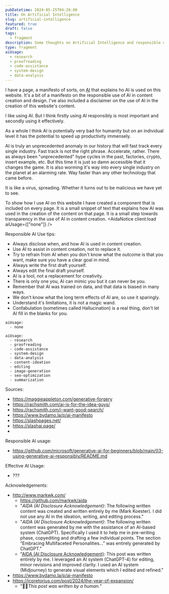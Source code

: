```yaml
---
pubDatetime: 2024-05-25T04:26:00
title: On Artificial Intelligence
slug: artificial-intelligence
featured: true
draft: false
tags:
  - fragment
description: Some thoughts on Artificial Intelligence and responsible use thereof.
type: fragment
aiUsage:
  - research
  - proofreading
  - code-assistance
  - system-design
  - data-analysis
---
```



I have a page, a manifesto of sorts, on [AI](/ai) that explains ho AI is used on this website. It's a bit of a manifesto on the responsible use of AI in content creation and design. I've also included a disclaimer on the use of AI in the creation of this website's content.

I like using AI. But I think firstly using AI responsibly is most important and secondly using it effectively.

As a whole I think AI is potentially very bad for humanity but on an individual level it has the potential to speed up productivity immensely. 

AI is truly an unprecedented anomaly in our history that will fast track every single industry. Fast track is not the right phrase. Accelerate, rather. There as always been "unprecedented" hype cycles in the past, factories, crypto, insert example, etc. But this time it is just so damn accessible that it changes the game. It is also worming it's way into every single industry on the planet at an alarming rate. Way faster than any other technology that came before.

It is like a virus, spreading. Whether it turns out to be malicious we have yet to see.

To show how I use AI on this website I have created a component that is included on every page. It is a small snippet of text that explains how AI was used in the creation of the content on that page. It is a small step towards transparency in the use of AI in content creation.
<AidaNotice client:load aiUsage={["none"]} />

Responsible AI Use tips:
- Always disclose when, and how AI is used in content creation.
- Use AI to assist in content creation, not to replace it.
- Try to refrain from AI when you don't know what the outcome is that you want, make sure you have a clear goal in mind.
- Always write the first draft yourself.
- Always edit the final draft yourself.
- AI is a tool, not a replacement for creativity.
- There is only one you, AI can mimic you but it can never be you.
- Remember that AI was trained on data, and that data is biased in many ways.
- We don't know what the long term effects of AI are, so use it sparingly.
- Understand it's limitations, it is not a magic wand.
- Confabulation (sometimes called Hallucination) is a real thing, don't let AI fill in the blanks for you.

```frontmatter
aiUsage:
  - none
```

```frontmatter
aiUsage:
  - research
  - proofreading
  - code-assistance
  - system-design
  - data-analysis
  - content-ideation
  - editing
  - image-generation
  - seo-optimization
  - summarization
```


Sources:

- https://maggieappleton.com/generative-forgery
- https://rachsmith.com/ai-is-for-the-idea-guys/
- https://rachsmith.com/i-want-good-search/
- https://www.bydamo.la/p/ai-manifesto
- https://slashpages.net/
- https://slashai.page/
- 

Responsible AI usage:
- https://github.com/microsoft/generative-ai-for-beginners/blob/main/03-using-generative-ai-responsibly/README.md

Effective AI Usage:
- ???

Acknowledgements:

- http://www.markwk.com/
  - https://github.com/markwk/aida
  - "_AIDA (AI Disclosure Acknowledgement)_: The following written content was created and written entirely by me (Mark Koester). I did not use any AI in the ideation, writing, and editing process."
  - "_AIDA (AI Disclosure Acknowledgement)_: The following written content was generated by me with the assistance of an AI-based system (ChatGPT). Specifically I used it to help me in pre-writing phase, copyediting and drafting a few individual points. The section “Embracing Multifaceted Personalities…” was entirely generated by ChatGPT."
  - "[AIDA (AI Disclosure Acknowledgement)](https://github.com/markwk/aida): This post was written entirely by me. I leveraged an AI system (ChatGPT-4) for editing, minor revisions and improved clarity. I used an AI system (Midjourney) to generate visual elements which I edited and refined."
- https://www.bydamo.la/p/ai-manifesto
- https://jcpretorius.com/post/2024/the-year-of-expansion/
  - "👨‍💻*This post was written by a human.*"
